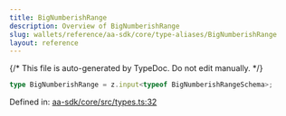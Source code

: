 ```yaml
---
title: BigNumberishRange
description: Overview of BigNumberishRange
slug: wallets/reference/aa-sdk/core/type-aliases/BigNumberishRange
layout: reference
---
```


{/* This file is auto-generated by TypeDoc. Do not edit manually. */}

```ts
type BigNumberishRange = z.input<typeof BigNumberishRangeSchema>;
```

Defined in: [aa-sdk/core/src/types.ts:32](https://github.com/alchemyplatform/aa-sdk/blob/c1a84188d03473acac2fdb49fb7cd7fdba73169b/aa-sdk/core/src/types.ts#L32)
